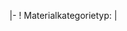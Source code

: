 <noinclude>
{{OslTemplate:Helper/Docu/FormTemplate}}

{{OslTemplate:LIMS/Common/Link |Create|Material|Category}}
<!-- {{{info|page name=Category:<OslTemplate:LIMS/Material/Category[short_timestamp]>-<OslTemplate:LIMS/Material/Category[creator_abbreviation]>-<unique number;start=0001>-<OslTemplate:LIMS/Material/Category[type_symbol]>}}} -->
</noinclude><includeonly>
<div id="wikiPreview" style="display: none; padding-bottom: 25px; margin-bottom: 25px; border-bottom: 1px solid #AAAAAA;"></div>
{{{info|page name={{OslTemplate:ID/UUID |namespace=Category}} }}}
{{{for template|OslTemplate:LIMS/Material/Category}}}
{{OslTemplate:LIMS/Form/Common/Category/Header |category_group_name=Material}}
|-
! Materialkategorietyp: 
| {{{field|category_type|input type=tokens|values=Physikalische Stoffkategorie,Chemische Stoffkategorie,Anwendungsdefinierte Stoffkategorie,Biologische Stoffkategorie,Wirtschaftswissenschaftliche Stoffkategorie,Sonstige Stoffkategorie|list}}}
{{OslTemplate:LIMS/Form/Common/Footer |template=OslTemplate:LIMS/Material/Category}}
</includeonly>